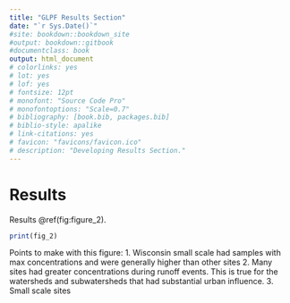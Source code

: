 ```yaml
--- 
title: "GLPF Results Section"
date: "`r Sys.Date()`"
#site: bookdown::bookdown_site
#output: bookdown::gitbook
#documentclass: book
output: html_document
# colorlinks: yes
# lot: yes
# lof: yes
# fontsize: 12pt
# monofont: "Source Code Pro"
# monofontoptions: "Scale=0.7"
# bibliography: [book.bib, packages.bib]
# biblio-style: apalike
# link-citations: yes
# favicon: "favicons/favicon.ico"
# description: "Developing Results Section."
---
```


# Results {#results}

Results \@ref(fig:figure_2).

```r
print(fig_2)

```

Points to make with this figure:
1. Wisconsin small scale had samples with max concentrations and were generally higher than other sites
2. Many sites had greater concentrations during runoff events. This is true for the watersheds and subwatersheds that had substantial urban influence. 
3. Small scale sites

